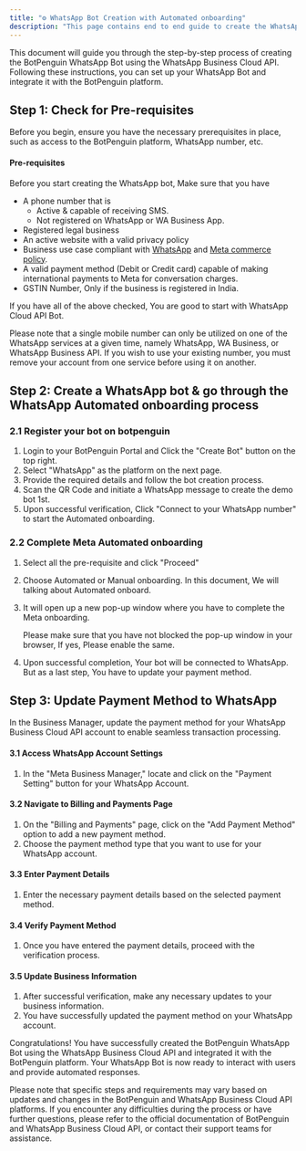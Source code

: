 ```yaml
---
title: "⚙️ WhatsApp Bot Creation with Automated onboarding"
description: "This page contains end to end guide to create the WhatsApp Bot with Automated BotPenguin Onboarding."
---
```


This document will guide you through the step-by-step process of creating the BotPenguin WhatsApp Bot using the WhatsApp Business Cloud API. Following these instructions, you can set up your WhatsApp Bot and integrate it with the BotPenguin platform.

## **Step 1: Check for Pre-requisites**

Before you begin, ensure you have the necessary prerequisites in place, such as access to the BotPenguin platform, WhatsApp number, etc.

#### **Pre-requisites**

Before you start creating the WhatsApp bot, Make sure that you have

- A phone number that is
  - Active & capable of receiving SMS.
  - Not registered on WhatsApp or WA Business App.
- Registered legal business
- An active website with a valid privacy policy
- Business use case compliant with [WhatsApp](https://www.whatsapp.com/legal/commerce-policy) and [Meta commerce policy](https://www.facebook.com/policies_center/commerce/).
- A valid payment method (Debit or Credit card) capable of making international payments to Meta for conversation charges.
- GSTIN Number, Only if the business is registered in India.

If you have all of the above checked, You are good to start with WhatsApp Cloud API Bot.

<Info>
  Please note that a single mobile number can only be utilized on one of the WhatsApp services at a given time, namely WhatsApp, WA Business, or WhatsApp Business API. If you wish to use your existing number, you must remove your account from one service before using it on another.
</Info>

## **Step 2: Create a WhatsApp bot & go through the WhatsApp Automated onboarding process**

### **2.1 Register your bot on botpenguin**

1. Login to your BotPenguin Portal and Click the "Create Bot" button on the top right.
2. Select "WhatsApp" as the platform on the next page.
3. Provide the required details and follow the bot creation process.
4. Scan the QR Code and initiate a WhatsApp message to create the demo bot 1st.
5. Upon successful verification, Click "Connect to your WhatsApp number" to start the Automated onboarding.

### **2.2 Complete Meta Automated onboarding**

1. Select all the pre-requisite and click "Proceed"
2. Choose Automated or Manual onboarding. In this document, We will talking about Automated onboard.
3. It will open up a new pop-up window where you have to complete the Meta onboarding.

   <Info>
     Please make sure that you have not blocked the pop-up window in your browser, If yes, Please enable the same.
   </Info>
4. Upon successful completion, Your bot will be connected to WhatsApp. But as a last step, You have to update your payment method.

## **Step 3: Update Payment Method to WhatsApp**

In the Business Manager, update the payment method for your WhatsApp Business Cloud API account to enable seamless transaction processing.

#### **3.1 Access WhatsApp Account Settings**

1. In the "Meta Business Manager," locate and click on the "Payment Setting" button for your WhatsApp Account.

#### **3.2 Navigate to Billing and Payments Page**

1. On the "Billing and Payments" page, click on the "Add Payment Method" option to add a new payment method.
2. Choose the payment method type that you want to use for your WhatsApp account.

#### **3.3 Enter Payment Details**

1. Enter the necessary payment details based on the selected payment method.

#### **3.4 Verify Payment Method**

1. Once you have entered the payment details, proceed with the verification process.

#### **3.5 Update Business Information**

1. After successful verification, make any necessary updates to your business information.
2. You have successfully updated the payment method on your WhatsApp account.

Congratulations\! You have successfully created the BotPenguin WhatsApp Bot using the WhatsApp Business Cloud API and integrated it with the BotPenguin platform. Your WhatsApp Bot is now ready to interact with users and provide automated responses.

Please note that specific steps and requirements may vary based on updates and changes in the BotPenguin and WhatsApp Business Cloud API platforms. If you encounter any difficulties during the process or have further questions, please refer to the official documentation of BotPenguin and WhatsApp Business Cloud API, or contact their support teams for assistance.